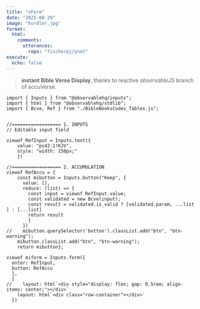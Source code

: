 ```yaml
---
title: "vForm"
date: "2025-08-29"
image: "hurdler.jpg"
format: 
  html:
    comments:
      utterances: 
        repo: "fischerpj/ynot"
execute:
  echo: false
---
```


> **instant Bible Verse Display**, thanks to reactive *observableJS* branch of accuVerse.

::: {#inputDiv}
<!-- inputDiv is considered Void-->
:::

```ojs
import { Inputs } from "@observablehq/inputs";
import { html } from "@observablehq/stdlib";
import { Bcve, Ref } from "./BibleBooksCodes_Tables.js";


//================== 1. INPUTS
// Editable input field

viewof RefInput = Inputs.text({
    value: "ps42:1!KJV",
    style: "width: 150px;"
    })

//================== 2. ACCUMULATION
viewof RefAccu = {
    const mibutton = Inputs.button("Keep", {
      value: [],
      reduce: (list) => {
        const input = viewof RefInput.value;
        const validated = new Bcve(input);
        const result = validated.is_valid ? [validated.param, ...list ] : [...list]
        return result
        }
      })
//    mibutton.querySelector('button').classList.add("btn", "btn-warning");
    mibutton.classList.add("btn", "btn-warning");
    return mibutton};

viewof miform = Inputs.form({
  enter: RefInput,
  button: RefAccu
  },
  {
//    layout: html`<div style="display: flex; gap: 0.5rem; align-items: center;"></div>`
    layout: html`<div class="row-container"></div>`
  })

```

::: {#outputDiv}
<!--  any output comes here to outputDiv is considered Void-->
:::
